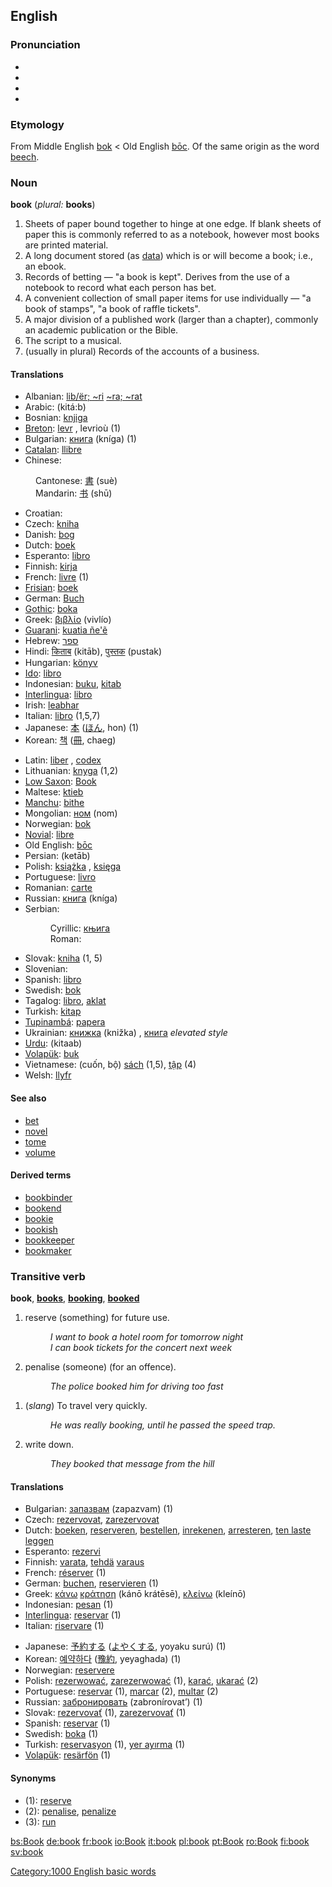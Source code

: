 {{wikipedia}}
==English==
{{rank|taking|information|seem|468|book|story|deep|meet}}

===Pronunciation===
*{{IPA|/bʊk/}}
*{{ADH|bo͝ok}}
*{{SAMPA|/bUk/}}
*{{audio|en-us-book.ogg|Audio (US)}}

===Etymology===
From Middle English [[bok]] < Old English [[boc|bōc]]. Of the same origin as the word [[beech]].
<!--From Old Saxon via Anglo-Saxon ''bece''. In modern [[Low Saxon]], ''Book'' means both "book" and "beech".-->

===Noun===
'''book''' (''plural:'' '''books''')

# Sheets of paper bound together to hinge at one edge. If blank sheets of paper this is commonly referred to as a notebook, however most books are printed material. 
# A long document stored (as [[data]]) which is or will become a book; i.e., an ebook.
# Records of betting — "a book is kept". Derives from the use of a notebook to record what each person has bet. 
# A convenient collection of small paper items for use individually — "a book of stamps", "a book of raffle tickets". 
# A major division of a published work (larger than a chapter), commonly an academic publication or the Bible. 
# The script to a musical. 
# (usually in plural) Records of the accounts of a business. 

====Translations====
{{top}}
*Albanian: [[lib/ër; ~ri]] {{m}} [[~ra; ~rat]]
*Arabic: {{ARchar|[[كتاب]]}} (kitá:b) {{m}}
*Bosnian: [[kǌiga#Bosnian|kǌiga]] {{f}}
*[[Breton]]: [[levr]] {{m}}, levrioù {{p}} (1)
*Bulgarian: [[книга]] (kníga) {{f}} (1)
*[[Catalan]]: [[llibre]] {{n}}
*Chinese:
:Cantonese: [[書]] (suè)
:Mandarin: [[书]] (shū)
*Croatian: {{Unicode|[[kǌiga#Croatian|kǌiga]]}} {{f}}
*Czech: [[kniha]] {{f}}
*Danish: [[bog#Danish|bog]]
*Dutch: [[boek]] {{n}}
*Esperanto: [[libro]]
*Finnish: [[kirja]]
*French: [[livre]] {{m}} (1)
*[[Frisian]]: [[boek]] {{n}}
*German: [[Buch]] {{n}}
*[[Gothic]]: [[boka]]
*Greek: [[βιβλίο]] (vivlío) {{n}}
*[[Guarani]]: [[kuatia ñe'ẽ]]
*Hebrew: [[ספר]]
*Hindi: [[किताब]] (kitāb), [[पुस्तक]] (pustak)
*Hungarian: [[könyv]]
*[[Ido]]: [[libro]]
*Indonesian: [[buku]], [[kitab]]
*[[Interlingua]]: [[libro]]
*Irish: [[leabhar]]
*Italian: [[libro]] {{m}} (1,5,7)
*Japanese: [[本]] ([[ほん]], hon) (1)
*Korean: [[책]] ([[冊]], chaeg)
{{mid}}
*Latin: [[liber]] {{m}}, [[codex]] {{m}}
*Lithuanian: [[knyga]] {{f}} (1,2)
*[[Low Saxon]]: [[Book]]
*Maltese: [[ktieb]]
*[[Manchu]]: [[bithe]]
*Mongolian: [[ном]] (nom)
*Norwegian: [[bok]]
*[[Novial]]: [[libre]]
*Old English: [[boc|bōc]]
*Persian: {{FAchar|[[كتاب|كِتاب]]}} (ketāb)
*Polish: [[książka]] {{f}}, [[księga]] {{f}}
*Portuguese: [[livro]] {{m}}
*Romanian: [[carte]]{{f}}
*Russian: [[книга#Russian|книга]] (kníga) {{f}}
*Serbian:
*:Cyrillic: [[књига#Serbian|књига]] {{f}}
*:Roman: {{Unicode|[[kǌiga#Serbian|kǌiga]]}} {{f}}
*Slovak: [[kniha]] {{f}} (1, 5)
*Slovenian: {{Unicode|[[kǌiga#Slovene|kǌiga]]}} {{f}}
*Spanish: [[libro]] {{m}}
*Swedish: [[bok]]
*Tagalog: [[libro]], [[aklat]]
*Turkish: [[kitap]]
*[[Tupinambá]]: [[papera]]
*Ukrainian: [[книжка]] (knižka) {{f}}, [[книга#Ukrainian|книга]] {{Unicode|(kniǥa)}} {{f}} ''elevated style''
*[[Urdu]]: (kitaab)
*[[Volapük]]: [[buk]]
*Vietnamese: (cuốn, bộ) [[sách]] (1,5), [[tập]] (4)
*Welsh: [[llyfr]]
{{bottom}}

====See also====
*[[bet]]
*[[novel]]
*[[tome]]
*[[volume]]

====Derived terms====
*[[bookbinder]]
*[[bookend]]
*[[bookie]]
*[[bookish]]
*[[bookkeeper]]
*[[bookmaker]]

===Transitive verb===
'''book''', '''[[books]]''', '''[[booking]]''', '''[[booked]]'''

# reserve (something) for future use.
#:''I want to book a hotel room for tomorrow night''
#:''I can book tickets for the concert next week''
# penalise (someone) (for an offence).
#:''The police booked him for driving too fast''
<!-- DO NOT RENUMBER NEXT ITEM: Be sure this item stays as #3, as it is referenced by 'run' as a synonym -->
#(''slang'') To travel very quickly.
#:''He was really booking, until he passed the speed trap.''
# write down.
#:''They booked that message from the hill''

====Translations====
{{top}}
*Bulgarian: [[запазвам]] (zapazvam) (1)
*Czech: [[rezervovat]], [[zarezervovat]]
*Dutch: [[boeken]], [[reserveren]], [[bestellen]], [[inrekenen]], [[arresteren]], [[ten laste leggen]]
*Esperanto: [[rezervi]]
*Finnish: [[varata]], [[tehdä]] [[varaus]]
*French: [[réserver]] (1)
*German: [[buchen]], [[reservieren]] (1)
*Greek: [[κάνω]] [[κράτηση]] (kánō krátēsē), [[κλείνω]] (kleínō)
*Indonesian: [[pesan]] (1)
*[[Interlingua]]: [[reservar]] (1)
*Italian: [[riservare]] (1)
{{mid}}
*Japanese: [[予約]]する ([[よやく]]する, yoyaku surú) (1)
*Korean: [[예약하다]] ([[豫約]], yeyaghada) (1)
*Norwegian: [[reservere]]
*Polish: [[rezerwować]], [[zarezerwować]] (1), [[karać]], [[ukarać]] (2)
*Portuguese: [[reservar]] (1), [[marcar]] (2), [[multar]] (2)
*Russian: [[забронировать]] (zabronírovat’) (1)
*Slovak: [[rezervovať]] (1), [[zarezervovať]] (1)
*Spanish: [[reservar]] (1)
*Swedish: [[boka]] (1)
*Turkish: [[reservasyon]] (1), [[yer ayırma]] (1)
*[[Volapük]]: [[resärfön]] (1)
{{bottom}}

====Synonyms====
*(1): [[reserve]]
*(2): [[penalise]], [[penalize]]
*(3): [[run]]

[[Category:1000 English basic words]]

[[bs:Book]]
[[de:book]]
[[fr:book]]
[[io:Book]]
[[it:book]]
[[pl:book]]
[[pt:Book]]
[[ro:Book]]
[[fi:book]]
[[sv:book]]